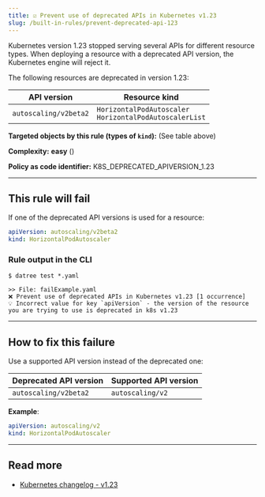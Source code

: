 ```yaml
---
title: ☑️ Prevent use of deprecated APIs in Kubernetes v1.23
slug: /built-in-rules/prevent-deprecated-api-123
---
```



Kubernetes version 1.23 stopped serving several APIs for different resource types. When deploying a resource with a deprecated API version, the Kubernetes engine will reject it.

The following resources are deprecated in version 1.23:

| API version | Resource kind |
|-------------|---------------|
| `autoscaling/v2beta2` | `HorizontalPodAutoscaler`<br/>`HorizontalPodAutoscalerList` |

**Targeted objects by this rule (types of **`kind`**):** (See table above)

**Complexity:** **easy** (<Complexity/>)

**Policy as code identifier:** K8S_DEPRECATED_APIVERSION_1.23

---

## This rule will fail

If one of the deprecated API versions is used for a resource:

```yaml
apiVersion: autoscaling/v2beta2
kind: HorizontalPodAutoscaler
```

### Rule output in the CLI

```terminal
$ datree test *.yaml

>> File: failExample.yaml
❌ Prevent use of deprecated APIs in Kubernetes v1.23 [1 occurrence]
💡 Incorrect value for key `apiVersion` - the version of the resource you are trying to use is deprecated in k8s v1.23
```

---

## How to fix this failure

Use a supported API version instead of the deprecated one:

| Deprecated API version | Supported API version |
|-------------|---------------|
| `autoscaling/v2beta2` | `autoscaling/v2` |

**Example**:  

```yaml
apiVersion: autoscaling/v2
kind: HorizontalPodAutoscaler
```

---

## Read more

- [Kubernetes changelog - v1.23](https://github.com/kubernetes/kubernetes/blob/master/CHANGELOG/CHANGELOG-1.23.md#deprecations-and-removals)
